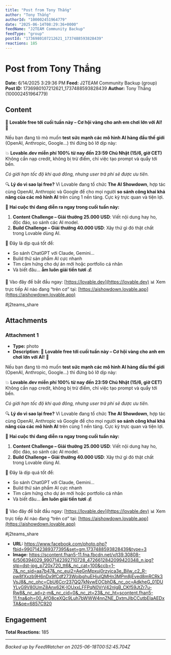 ```yaml
---
title: "Post from Tony Thắng"
author: "Tony Thắng"
authorId: "100002451964779"
date: "2025-06-14T08:29:36+0000"
feedName: "J2TEAM Community Backup"
feedType: "group"
postId: "1736980107212621_1737488593828439"
reactions: 185
---
```


# Post from Tony Thắng

**Date:** 6/14/2025 3:29:36 PM
**Feed:** J2TEAM Community Backup (group)
**Post ID:** 1736980107212621_1737488593828439
**Author:** Tony Thắng (100002451964779)

## Content

🚨 **Lovable free tới cuối tuần này – Cơ hội vàng cho anh em chơi lớn với AI!** 🚨

Nếu bạn đang tò mò muốn **test sức mạnh các mô hình AI hàng đầu thế giới** (OpenAI, Anthropic, Google...) thì đừng bỏ lỡ dịp này:

💥 **Lovable.dev miễn phí 100% từ nay đến 23:59 Chủ Nhật (15/6, giờ CET)**
Không cần nạp credit, không bị trừ điểm, chỉ việc tạo prompt và quẩy tới bến.
> 

*Có giới hạn tốc độ khi quá đông, nhưng user trả phí sẽ được ưu tiên.*

🔍 **Lý do vì sao lại free?**
Vì Lovable đang tổ chức **The AI Showdown**, hợp tác cùng OpenAI, Anthropic và Google để cho mọi người **so sánh công khai khả năng của các mô hình AI** trên cùng 1 nền tảng. Cực kỳ trực quan và tiện lợi.

🎯 **Hai cuộc thi đang diễn ra ngay trong cuối tuần này:**
1. **Content Challenge – Giải thưởng 25.000 USD**: Viết nội dung hay ho, độc đáo, so sánh các AI model.
2. **Build Challenge – Giải thưởng 40.000 USD**: Xây thứ gì đó thật chất trong Lovable dùng AI.

🧠 Đây là dịp quá tốt để:
* So sánh ChatGPT với Claude, Gemini…
* Build thử sản phẩm AI cực nhanh
* Tìm cảm hứng cho dự án mới hoặc portfolio cá nhân
* Và biết đâu… **ẵm luôn giải tiền tươi** 💰

📍 Vào đây để bắt đầu ngay: [https://lovable.dev](https://lovable.dev)
📊 Xem trực tiếp AI nào đang “trên cơ” tại: [https://aishowdown.lovable.app](https://aishowdown.lovable.app)

#j2teams_share

## Attachments

### Attachment 1
- **Type:** photo
- **Description:** 🚨 **Lovable free tới cuối tuần này – Cơ hội vàng cho anh em chơi lớn với AI!** 🚨

Nếu bạn đang tò mò muốn **test sức mạnh các mô hình AI hàng đầu thế giới** (OpenAI, Anthropic, Google...) thì đừng bỏ lỡ dịp này:

💥 **Lovable.dev miễn phí 100% từ nay đến 23:59 Chủ Nhật (15/6, giờ CET)**
Không cần nạp credit, không bị trừ điểm, chỉ việc tạo prompt và quẩy tới bến.
> 

*Có giới hạn tốc độ khi quá đông, nhưng user trả phí sẽ được ưu tiên.*

🔍 **Lý do vì sao lại free?**
Vì Lovable đang tổ chức **The AI Showdown**, hợp tác cùng OpenAI, Anthropic và Google để cho mọi người **so sánh công khai khả năng của các mô hình AI** trên cùng 1 nền tảng. Cực kỳ trực quan và tiện lợi.

🎯 **Hai cuộc thi đang diễn ra ngay trong cuối tuần này:**
1. **Content Challenge – Giải thưởng 25.000 USD**: Viết nội dung hay ho, độc đáo, so sánh các AI model.
2. **Build Challenge – Giải thưởng 40.000 USD**: Xây thứ gì đó thật chất trong Lovable dùng AI.

🧠 Đây là dịp quá tốt để:
* So sánh ChatGPT với Claude, Gemini…
* Build thử sản phẩm AI cực nhanh
* Tìm cảm hứng cho dự án mới hoặc portfolio cá nhân
* Và biết đâu… **ẵm luôn giải tiền tươi** 💰

📍 Vào đây để bắt đầu ngay: [https://lovable.dev](https://lovable.dev)
📊 Xem trực tiếp AI nào đang “trên cơ” tại: [https://aishowdown.lovable.app](https://aishowdown.lovable.app)

#j2teams_share
- **URL:** https://www.facebook.com/photo.php?fbid=9907142389377395&set=gm.1737488593828439&type=3
- **Image:** https://scontent.fhan5-11.fna.fbcdn.net/v/t39.30808-6/506394029_9907142392710728_4726612842099420348_n.jpg?stp=dst-jpg_p720x720_tt6&_nc_cat=100&ccb=1-7&_nc_sid=aa7b47&_nc_eui2=AeGnMpxuj0rzvjca3e_BiIw_c2_R-pw8fXxzb9H6nDx9fCdf273WoibghuEHiulQMHn3MPm8jEved8mRCRk3VsJ8&_nc_ohc=CbU6Ccr237QQ7kNvwEOCbhD&_nc_oc=AdkheG_01DUYLyG9V80UmZ8Anx62K-IOUxxLFFPqN0VrV42nlgB_CKf59JtZr7u-Rw8&_nc_ad=z-m&_nc_cid=0&_nc_zt=23&_nc_ht=scontent.fhan5-11.fna&oh=00_AfO8ceXQc9Luh7bWWW4nnZNE_DxtmJIbCCutbEIaAEDxTA&oe=6857C920

## Engagement

**Total Reactions:** 185

---
*Backed up by FeedWatcher on 2025-06-18T00:52:45.704Z*
